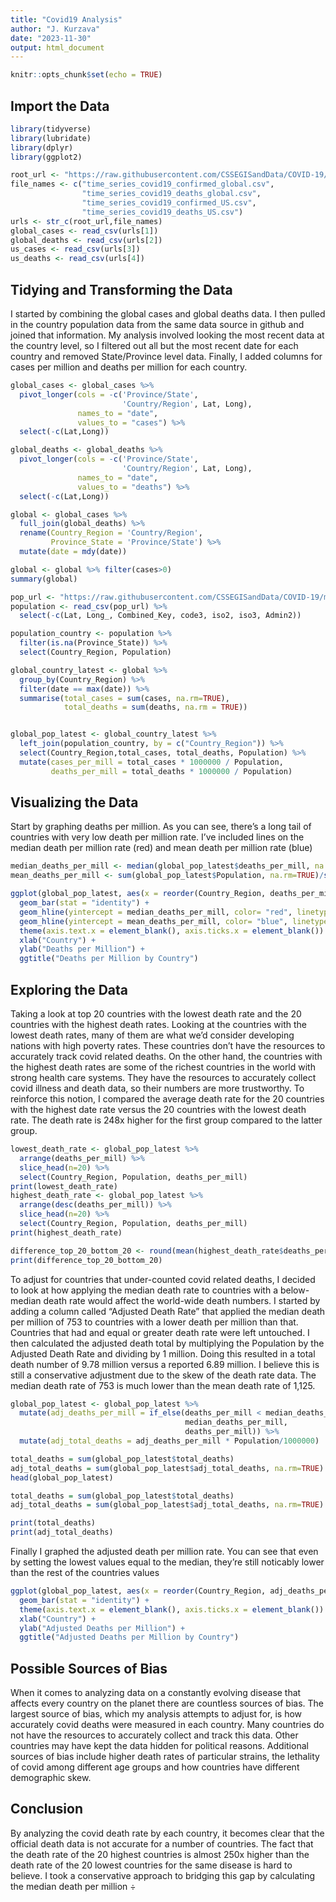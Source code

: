 ```yaml
---
title: "Covid19 Analysis"
author: "J. Kurzava"
date: "2023-11-30"
output: html_document
---
```


```r
knitr::opts_chunk$set(echo = TRUE)
```

## Import the Data

```r
library(tidyverse)
library(lubridate)
library(dplyr)
library(ggplot2)
```

```r
root_url <- "https://raw.githubusercontent.com/CSSEGISandData/COVID-19/master/csse_covid_19_data/csse_covid_19_time_series/"
file_names <- c("time_series_covid19_confirmed_global.csv",
                "time_series_covid19_deaths_global.csv",
                "time_series_covid19_confirmed_US.csv",
                "time_series_covid19_deaths_US.csv")
urls <- str_c(root_url,file_names)
global_cases <- read_csv(urls[1])
global_deaths <- read_csv(urls[2])
us_cases <- read_csv(urls[3])
us_deaths <- read_csv(urls[4])
```


## Tidying and Transforming the Data

I started by combining the global cases and global deaths data. I then pulled in the country population data from the same data source in github and joined that information. My analysis involved looking the most recent data at the country level, so I filtered out all but the most recent date for each country and removed State/Province level data. Finally, I added columns for cases per million and deaths per million for each country.
```r
global_cases <- global_cases %>%
  pivot_longer(cols = -c('Province/State',
                         'Country/Region', Lat, Long),
               names_to = "date",
               values_to = "cases") %>%
  select(-c(Lat,Long))

global_deaths <- global_deaths %>%
  pivot_longer(cols = -c('Province/State',
                         'Country/Region', Lat, Long),
               names_to = "date",
               values_to = "deaths") %>%
  select(-c(Lat,Long))

global <- global_cases %>%
  full_join(global_deaths) %>%
  rename(Country_Region = 'Country/Region',
         Province_State = 'Province/State') %>%
  mutate(date = mdy(date))

global <- global %>% filter(cases>0)
summary(global)

pop_url <- "https://raw.githubusercontent.com/CSSEGISandData/COVID-19/master/csse_covid_19_data/UID_ISO_FIPS_LookUp_Table.csv"
population <- read_csv(pop_url) %>%
  select(-c(Lat, Long_, Combined_Key, code3, iso2, iso3, Admin2))

population_country <- population %>%
  filter(is.na(Province_State)) %>%
  select(Country_Region, Population)

global_country_latest <- global %>%
  group_by(Country_Region) %>%
  filter(date == max(date)) %>%
  summarise(total_cases = sum(cases, na.rm=TRUE),
            total_deaths = sum(deaths, na.rm = TRUE))


global_pop_latest <- global_country_latest %>%
  left_join(population_country, by = c("Country_Region")) %>%
  select(Country_Region,total_cases, total_deaths, Population) %>%
  mutate(cases_per_mill = total_cases * 1000000 / Population,
         deaths_per_mill = total_deaths * 1000000 / Population) 

```

## Visualizing the Data

Start by graphing deaths per million. As you can see, there's a long tail of countries with very low death per million rate. I've included lines on the median death per million rate (red) and mean death per million rate (blue)

```r

median_deaths_per_mill <- median(global_pop_latest$deaths_per_mill, na.rm=TRUE)
mean_deaths_per_mill <- sum(global_pop_latest$Population, na.rm=TRUE)/sum(global_pop_latest$total_deaths, na.rm=TRUE)

ggplot(global_pop_latest, aes(x = reorder(Country_Region, deaths_per_mill), y = deaths_per_mill)) + 
  geom_bar(stat = "identity") +
  geom_hline(yintercept = median_deaths_per_mill, color= "red", linetype = "dashed") +
  geom_hline(yintercept = mean_deaths_per_mill, color= "blue", linetype = "dashed") +
  theme(axis.text.x = element_blank(), axis.ticks.x = element_blank()) +
  xlab("Country") +
  ylab("Deaths per Million") + 
  ggtitle("Deaths per Million by Country")
```

## Exploring the Data

Taking a look at top 20 countries with the lowest death rate and the 20 countries with the highest death rates. Looking at the countries with the lowest death rates, many of them are what we'd consider developing nations with high poverty rates. These countries don't have the resources to accurately track covid related deaths. On the other hand, the countries with the highest death rates are some of the richest countries in the world with strong health care systems. They have the resources to accurately collect covid illness and death data, so their numbers are more trustworthy. To reinforce this notion, I compared the average death rate for the 20 countries with the highest date rate versus the 20 countries with the lowest death rate. The death rate is 248x higher for the first group compared to the latter group.

```r
lowest_death_rate <- global_pop_latest %>%
  arrange(deaths_per_mill) %>%
  slice_head(n=20) %>%
  select(Country_Region, Population, deaths_per_mill)
print(lowest_death_rate)
highest_death_rate <- global_pop_latest %>%
  arrange(desc(deaths_per_mill)) %>%
  slice_head(n=20) %>%
  select(Country_Region, Population, deaths_per_mill)
print(highest_death_rate)

difference_top_20_bottom_20 <- round(mean(highest_death_rate$deaths_per_mill)/mean(lowest_death_rate$deaths_per_mill),2)
print(difference_top_20_bottom_20)
```

To adjust for countries that under-counted covid related deaths, I decided to look at how applying the median death rate to countries with a below-median death rate would affect the world-wide death numbers. I started by adding a column called "Adjusted Death Rate" that applied the median death per million of 753 to countries with a lower death per million than that. Countries that had and equal or greater death rate were left untouched. I then calculated the adjusted death total by multiplying the Population by the Adjusted Death Rate and dividing by 1 million. Doing this resulted in a total death number of 9.78 million versus a reported 6.89 million. I believe this is still a conservative adjustment due to the skew of the death rate data. The median death rate of 753 is much lower than the mean death rate of 1,125.

```r

global_pop_latest <- global_pop_latest %>%
  mutate(adj_deaths_per_mill = if_else(deaths_per_mill < median_deaths_per_mill,
                                       median_deaths_per_mill,
                                       deaths_per_mill)) %>%
  mutate(adj_total_deaths = adj_deaths_per_mill * Population/1000000)

total_deaths = sum(global_pop_latest$total_deaths)
adj_total_deaths = sum(global_pop_latest$adj_total_deaths, na.rm=TRUE)
head(global_pop_latest)

total_deaths = sum(global_pop_latest$total_deaths)
adj_total_deaths = sum(global_pop_latest$adj_total_deaths, na.rm=TRUE)

print(total_deaths)
print(adj_total_deaths)
```

Finally I graphed the adjusted death per million rate. You can see that even by setting the lowest values equal to the median, they're still noticably lower than the rest of the countries values

```r
ggplot(global_pop_latest, aes(x = reorder(Country_Region, adj_deaths_per_mill), y = adj_deaths_per_mill)) + 
  geom_bar(stat = "identity") +
  theme(axis.text.x = element_blank(), axis.ticks.x = element_blank()) +
  xlab("Country") +
  ylab("Adjusted Deaths per Million") + 
  ggtitle("Adjusted Deaths per Million by Country")
```

## Possible Sources of Bias

When it comes to analyzing data on a constantly evolving disease that affects every country on the planet there are countless sources of bias. The largest source of bias, which my analysis attempts to adjust for, is how accurately covid deaths were measured in each country. Many countries do not have the resources to accurately collect and track this data. Other countries may have kept the data hidden for political reasons. Additional sources of bias include higher death rates of particular strains, the lethality of covid among different age groups and how countries have different demographic skew.


## Conclusion

By analyzing the covid death rate by each country, it becomes clear that the official death data is not accurate for a number of countries. The fact that the death rate of the 20 highest countries is almost 250x higher than the death rate of the 20 lowest countries for the same disease is hard to believe. I took a conservative approach to bridging this gap by calculating the median death per million ÷
